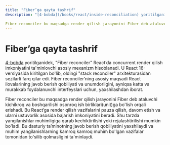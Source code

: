 ```yaml
---
title: "Fiber’ga qayta tashrif"
description: "[4-bobda](/books/react/inside-reconciliation) yoritilganidek, "Fiber reconciler" React’da concurrent render qilish imkoniyatini ta'minlovchi asosiy mexanizm hisoblanadi. U React 16-versiyasida kiritilgan bo'lib, oldingi "stack reconciler" arxitekturasidan sezilarli farq qilar edi. Fiber reconciler’ning asosiy maqsadi React ilovalarining javob berish qobiliyati va unumdorligini, ayniqsa katta va murakkab foydalanuvchi interfeyslari uchun, yaxshilashdan iborat.

Fiber reconciler bu maqsadga render qilish jarayonini Fiber deb ataluvchi kichikroq va boshqarilishi osonroq ish birliklari(unit)ga bo'lish orqali erishadi. Bu React’ga render qilish vazifalarini pauza qilish, davom etish va ularni ustuvorlik asosida bajarish imkoniyatini beradi. Shu tarzda yangilanishlar muhimligiga qarab kechiktirilishi yoki rejalashtirilishi mumkin bo'ladi. Bu dasturiy ta’minotning javob berish qobiliyatini yaxshilaydi va muhim yangilanishlarning kamroq kamroq muhim bo'lgan vazifalar tomonidan to'silib qolmasligini ta'minlaydi."
---
```


# Fiber’ga qayta tashrif

[4-bobda](/books/react/inside-reconciliation) yoritilganidek, "Fiber reconciler" React’da concurrent render qilish imkoniyatini ta'minlovchi asosiy mexanizm hisoblanadi. U React 16-versiyasida kiritilgan bo'lib, oldingi "stack reconciler" arxitekturasidan sezilarli farq qilar edi. Fiber reconciler’ning asosiy maqsadi React ilovalarining javob berish qobiliyati va unumdorligini, ayniqsa katta va murakkab foydalanuvchi interfeyslari uchun, yaxshilashdan iborat.

Fiber reconciler bu maqsadga render qilish jarayonini Fiber deb ataluvchi kichikroq va boshqarilishi osonroq ish birliklari(unit)ga bo'lish orqali erishadi. Bu React’ga render qilish vazifalarini pauza qilish, davom etish va ularni ustuvorlik asosida bajarish imkoniyatini beradi. Shu tarzda yangilanishlar muhimligiga qarab kechiktirilishi yoki rejalashtirilishi mumkin bo'ladi. Bu dasturiy ta’minotning javob berish qobiliyatini yaxshilaydi va muhim yangilanishlarning kamroq kamroq muhim bo'lgan vazifalar tomonidan to'silib qolmasligini ta'minlaydi.
